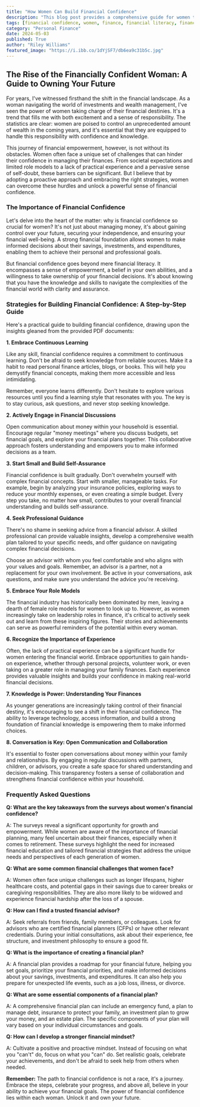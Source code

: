 ```yaml
---
title: "How Women Can Build Financial Confidence"
description: "This blog post provides a comprehensive guide for women to build financial confidence, outlining practical strategies for continuous learning, active engagement in financial discussions, seeking professional guidance, and embracing role models. It emphasizes the importance of starting small, understanding finances, and fostering open communication within relationships."
tags: [financial confidence, women, finance, financial literacy, financial planning, budgeting, investing, wealth management, financial independence, empowerment, financial goals, money management, personal finance, financial security, financial advisor, financial education, money mindset]
category: "Personal Finance"
date: 2024-05-03
published: True
author: "Riley Williams"
featured_image: "https://i.ibb.co/1dYjSF7/db6ea9c31b5c.jpg"
---
```


## The Rise of the Financially Confident Woman: A Guide to Owning Your Future 

For years, I've witnessed firsthand the shift in the financial landscape. As a woman navigating the world of investments and wealth management, I've seen the power of women taking charge of their financial destinies. It's a trend that fills me with both excitement and a sense of responsibility.  The statistics are clear: women are poised to control an unprecedented amount of wealth in the coming years, and it's essential that they are equipped to handle this responsibility with confidence and knowledge.

This journey of financial empowerment, however, is not without its obstacles. Women often face a unique set of challenges that can hinder their confidence in managing their finances. From societal expectations and limited role models to a lack of practical experience and a pervasive sense of self-doubt, these barriers can be significant.  But I believe that by adopting a proactive approach and embracing the right strategies, women can overcome these hurdles and unlock a powerful sense of financial confidence.

### The Importance of Financial Confidence

Let's delve into the heart of the matter: why is financial confidence so crucial for women?  It's not just about managing money, it's about gaining control over your future, securing your independence, and ensuring your financial well-being. A strong financial foundation allows women to make informed decisions about their savings, investments, and expenditures, enabling them to achieve their personal and professional goals.  

But financial confidence goes beyond mere financial literacy. It encompasses a sense of empowerment, a belief in your own abilities, and a willingness to take ownership of your financial decisions. It's about knowing that you have the knowledge and skills to navigate the complexities of the financial world with clarity and assurance.

### Strategies for Building Financial Confidence: A Step-by-Step Guide

Here's a practical guide to building financial confidence, drawing upon the insights gleaned from the provided PDF documents:

**1.  Embrace Continuous Learning**

Like any skill, financial confidence requires a commitment to continuous learning.  Don't be afraid to seek knowledge from reliable sources.  Make it a habit to read personal finance articles, blogs, or books.  This will help you demystify financial concepts, making them more accessible and less intimidating.

Remember, everyone learns differently.  Don't hesitate to explore various resources until you find a learning style that resonates with you.  The key is to stay curious, ask questions, and never stop seeking knowledge.

**2.  Actively Engage in Financial Discussions**

Open communication about money within your household is essential.  Encourage regular "money meetings" where you discuss budgets, set financial goals, and explore your financial plans together. This collaborative approach fosters understanding and empowers you to make informed decisions as a team.

**3.  Start Small and Build Self-Assurance**

Financial confidence is built gradually.  Don't overwhelm yourself with complex financial concepts. Start with smaller, manageable tasks.  For example, begin by analyzing your insurance policies, exploring ways to reduce your monthly expenses, or even creating a simple budget.  Every step you take, no matter how small, contributes to your overall financial understanding and builds self-assurance.

**4.  Seek Professional Guidance**

There's no shame in seeking advice from a financial advisor. A skilled professional can provide valuable insights, develop a comprehensive wealth plan tailored to your specific needs, and offer guidance on navigating complex financial decisions. 

Choose an advisor with whom you feel comfortable and who aligns with your values and goals.  Remember,  an advisor is a partner, not a replacement for your own involvement.  Be active in your conversations, ask questions, and make sure you understand the advice you're receiving.

**5.  Embrace Your Role Models**

The financial industry has historically been dominated by men, leaving a dearth of female role models for women to look up to.  However, as women increasingly take on leadership roles in finance, it's critical to actively seek out and learn from these inspiring figures.  Their stories and achievements can serve as powerful reminders of the potential within every woman.

**6.  Recognize the Importance of Experience**

Often, the lack of practical experience can be a significant hurdle for women entering the financial world.  Embrace opportunities to gain hands-on experience, whether through personal projects, volunteer work, or even taking on a greater role in managing your family finances. Each experience provides valuable insights and builds your confidence in making real-world financial decisions.

**7.  Knowledge is Power: Understanding Your Finances**

As younger generations are increasingly taking control of their financial destiny, it's encouraging to see a shift in their financial confidence.  The ability to leverage technology, access information, and build a strong foundation of financial knowledge is empowering them to make informed choices.

**8.  Conversation is Key: Open Communication and Collaboration**

It's essential to foster open conversations about money within your family and relationships. By engaging in regular discussions with partners, children, or advisors, you create a safe space for shared understanding and decision-making.  This transparency fosters a sense of collaboration and strengthens financial confidence within your household.

### Frequently Asked Questions

**Q: What are the key takeaways from the surveys about women's financial confidence?**

A:  The surveys reveal a significant opportunity for growth and empowerment. While women are aware of the importance of financial planning,  many feel uncertain about their finances, especially when it comes to retirement.  These surveys highlight the need for increased financial education and tailored financial strategies that address the unique needs and perspectives of each generation of women.

**Q: What are some common financial challenges that women face?**

A: Women often face unique challenges such as longer lifespans, higher healthcare costs, and potential gaps in their savings due to career breaks or caregiving responsibilities.  They are also more likely to be widowed and experience financial hardship after the loss of a spouse.

**Q: How can I find a trusted financial advisor?**

A: Seek referrals from friends, family members, or colleagues.  Look for advisors who are certified financial planners (CFPs) or have other relevant credentials.  During your initial consultations, ask about their experience, fee structure, and investment philosophy to ensure a good fit.

**Q: What is the importance of creating a financial plan?**

A: A financial plan provides a roadmap for your financial future, helping you set goals, prioritize your financial priorities, and make informed decisions about your savings, investments, and expenditures.  It can also help you prepare for unexpected life events, such as a job loss, illness, or divorce.

**Q:  What are some essential components of a financial plan?**

A: A comprehensive financial plan can include an emergency fund, a plan to manage debt, insurance to protect your family, an investment plan to grow your money, and an estate plan.  The specific components of your plan will vary based on your individual circumstances and goals.

**Q: How can I develop a stronger financial mindset?**

A:  Cultivate a positive and proactive mindset. Instead of focusing on what you "can't" do, focus on what you "can" do.  Set realistic goals, celebrate your achievements, and don't be afraid to seek help from others when needed.

**Remember:**  The path to financial confidence is not a race, it's a journey.  Embrace the steps, celebrate your progress, and above all, believe in your ability to achieve your financial goals. The power of financial confidence lies within each woman.  Unlock it and own your future. 